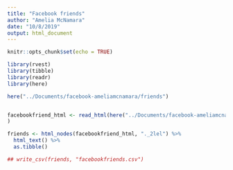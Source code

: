 ```yaml
---
title: "Facebook friends"
author: "Amelia McNamara"
date: "10/8/2019"
output: html_document
---
```


```r
knitr::opts_chunk$set(echo = TRUE)
```

```r
library(rvest)
library(tibble)
library(readr)
library(here)

here("../Documents/facebook-ameliamcnamara/friends")


facebookfriend_html <- read_html(here("../Documents/facebook-ameliamcnamara/friends", "friends.html")
)

friends <- html_nodes(facebookfriend_html, "._2lel") %>%
  html_text() %>%
  as.tibble()

## write_csv(friends, "facebookfriends.csv")
```

